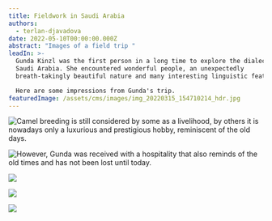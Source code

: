 ```yaml
---
title: Fieldwork in Saudi Arabia
authors:
  - terlan-djavadova
date: 2022-05-10T00:00:00.000Z
abstract: "Images of a field trip "
leadIn: >-
  Gunda Kinzl was the first person in a long time to explore the dialects of
  Saudi Arabia. She encountered wonderful people, an unexpectedly
  breath-takingly beautiful nature and many interesting linguistic features.

  Here are some impressions from Gunda's trip. 
featuredImage: /assets/cms/images/img_20220315_154710214_hdr.jpg
---
```

![Camel breeding is still considered by some as a livelihood, by others it is nowadays only a luxurious and prestigious hobby, reminiscent of the old days. ](/assets/cms/images/img_20220315_154818126.jpg)

![However, Gunda was received with a hospitality that also reminds of the old times and has not been lost until today. ](/assets/cms/images/img_20220316_143424720.jpg)

![](/assets/cms/images/img_20220316_182914552_hdr.jpg)

![](/assets/cms/images/img_20220316_182914552_hdr.jpg)

![](/assets/cms/images/img_20220319_094853066_hdr.jpg)